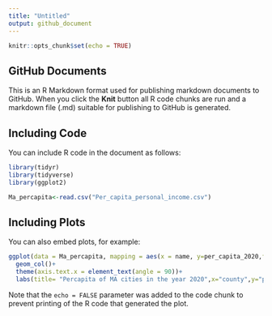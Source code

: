 ```yaml
---
title: "Untitled"
output: github_document
---
```


```r
knitr::opts_chunk$set(echo = TRUE)
```

## GitHub Documents

This is an R Markdown format used for publishing markdown documents to GitHub. When you click the **Knit** button all R code chunks are run and a markdown file (.md) suitable for publishing to GitHub is generated.

## Including Code

You can include R code in the document as follows:

```r
library(tidyr)
library(tidyverse)
library(ggplot2)
```
```r
Ma_percapita<-read.csv("Per_capita_personal_income.csv")
```

## Including Plots

You can also embed plots, for example:

```r
ggplot(data = Ma_percapita, mapping = aes(x = name, y=per_capita_2020,fill=name)) +
  geom_col()+
  theme(axis.text.x = element_text(angle = 90))+
  labs(title= "Percapita of MA cities in the year 2020",x="county",y="percapita",fill="County naemes")
```

Note that the `echo = FALSE` parameter was added to the code chunk to prevent printing of the R code that generated the plot.
